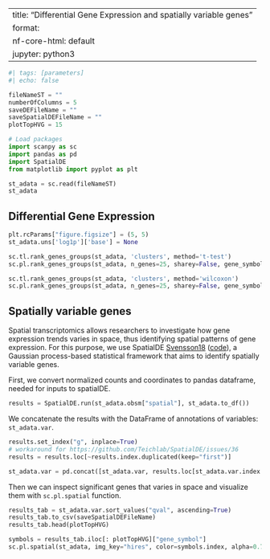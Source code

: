 <!--
TODO: Make report more complete, add descriptions, etc.
-->

---
title: "Differential Gene Expression and spatially variable genes"
format:
  nf-core-html: default
jupyter: python3
---

```python
#| tags: [parameters]
#| echo: false

fileNameST = ""
numberOfColumns = 5
saveDEFileName = ""
saveSpatialDEFileName = ""
plotTopHVG = 15
```

```python
# Load packages
import scanpy as sc
import pandas as pd
import SpatialDE
from matplotlib import pyplot as plt
```

```python
st_adata = sc.read(fileNameST)
st_adata
```

## Differential Gene Expression

```python
plt.rcParams["figure.figsize"] = (5, 5)
st_adata.uns['log1p']['base'] = None

sc.tl.rank_genes_groups(st_adata, 'clusters', method='t-test')
sc.pl.rank_genes_groups(st_adata, n_genes=25, sharey=False, gene_symbols="gene_symbol")
```

```python
sc.tl.rank_genes_groups(st_adata, 'clusters', method='wilcoxon')
sc.pl.rank_genes_groups(st_adata, n_genes=25, sharey=False, gene_symbols="gene_symbol")
```

## Spatially variable genes

Spatial transcriptomics allows researchers to investigate how gene expression trends varies in space, thus identifying spatial patterns of gene expression. For this purpose, we use SpatialDE [Svensson18](https://www.nature.com/articles/nmeth.4636) ([code](https://github.com/Teichlab/SpatialDE)), a Gaussian process-based statistical framework that aims to identify spatially variable genes.

First, we convert normalized counts and coordinates to pandas dataframe, needed for inputs to spatialDE.

```python
results = SpatialDE.run(st_adata.obsm["spatial"], st_adata.to_df())
```

We concatenate the results with the DataFrame of annotations of variables: `st_adata.var`.

```python
results.set_index("g", inplace=True)
# workaround for https://github.com/Teichlab/SpatialDE/issues/36
results = results.loc[~results.index.duplicated(keep="first")]

st_adata.var = pd.concat([st_adata.var, results.loc[st_adata.var.index.values, :]], axis=1)
```

Then we can inspect significant genes that varies in space and visualize them with `sc.pl.spatial` function.

```python
results_tab = st_adata.var.sort_values("qval", ascending=True)
results_tab.to_csv(saveSpatialDEFileName)
results_tab.head(plotTopHVG)
```

```python
symbols = results_tab.iloc[: plotTopHVG]["gene_symbol"]
sc.pl.spatial(st_adata, img_key="hires", color=symbols.index, alpha=0.7, ncols=numberOfColumns, title=symbols)
```
